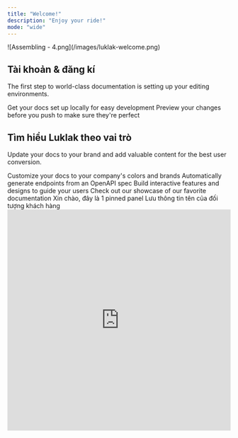 ```yaml
---
title: "Welcome!"
description: "Enjoy your ride!"
mode: "wide"
---
```


<Frame caption="Tự tay kéo thả - tự tạo chức năng vận hành">
  ![Assembling - 4.png](/images/luklak-welcome.png)
</Frame>

## Tài khoản & đăng kí

The first step to world-class documentation is setting up your editing environments.

<CardGroup cols={2}>
  <Card title="Edit Your Docs" icon="pen-to-square" href="https://mintlify.com/docs/quickstart">
    Get your docs set up locally for easy development
  </Card>
  <Card title="Preview Changes" icon="image" href="https://mintlify.com/docs/development">
    Preview your changes before you push to make sure they're perfect
  </Card>
</CardGroup>

## Tìm hiểu Luklak theo vai trò

Update your docs to your brand and add valuable content for the best user conversion.

<CardGroup cols={2}>
  <Card title="CEO/Founders..." icon="palette" href="https://mintlify.com/docs/settings/global">
    Customize your docs to your company's colors and brands
  </Card>
  <Card title="Solution Consultants" icon="code" href="https://mintlify.com/docs/api-playground/openapi">
    Automatically generate endpoints from an OpenAPI spec
  </Card>
  <Card title="Team Managers" icon="screwdriver-wrench" href="https://mintlify.com/docs/content/components/accordions">
    Build interactive features and designs to guide your users
  </Card>
  <Card title="End Users" icon="stars" href="https://mintlify.com/customers">
    Check out our showcase of our favorite documentation
  </Card>
</CardGroup>

<Panel>
  <Info>Xin chào, đây là 1 pinned panel</Info>
</Panel>

<ParamField path="Tên khách" type="single text" placeholder="hello">
  Lưu thông tin tên của đối tượng khách hàng
</ParamField>

<iframe width="100%" height="500px" style={{ boxShadow:"0 2px 8px 0 rgba(63,69,81,0.16)",borderRadius:"15px" }} allowtransparency="true" allowfullscreen="true" scrolling="no" title="Embedded DrawSQL IFrame" frameborder="0" src="https://drawsql.app/teams/a-2035/diagrams/quanlithuchi/embed" />